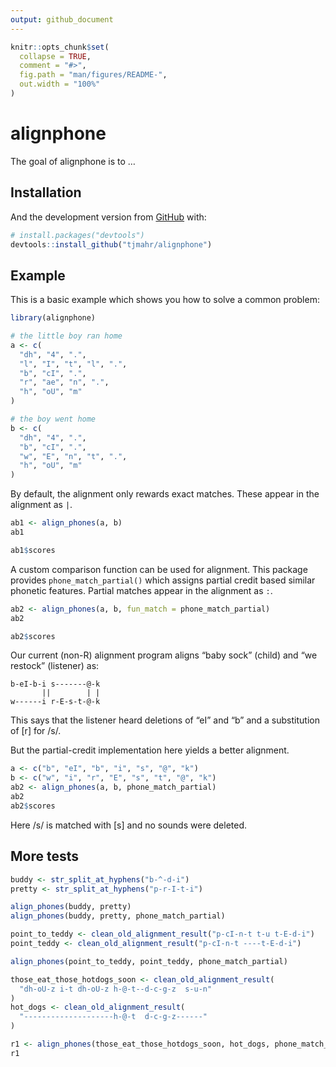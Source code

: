 ```yaml
---
output: github_document
---
```


<!-- README.md is generated from README.Rmd. Please edit that file -->

```r
knitr::opts_chunk$set(
  collapse = TRUE,
  comment = "#>",
  fig.path = "man/figures/README-",
  out.width = "100%"
)
```

# alignphone

<!-- badges: start -->
<!-- badges: end -->

The goal of alignphone is to ...

## Installation

And the development version from [GitHub](https://github.com/) with:

``` r
# install.packages("devtools")
devtools::install_github("tjmahr/alignphone")
```
## Example

This is a basic example which shows you how to solve a common problem:

```r
library(alignphone)

# the little boy ran home
a <- c(
  "dh", "4", ".", 
  "l", "I", "t", "l", ".", 
  "b", "cI", ".", 
  "r", "ae", "n", ".",  
  "h", "oU", "m"
)

# the boy went home
b <- c(
  "dh", "4", ".", 
  "b", "cI", ".", 
  "w", "E", "n", "t", ".", 
  "h", "oU", "m"
)
```

By default, the alignment only rewards exact matches. These appear in the
alignment as `|`.

```r
ab1 <- align_phones(a, b)
ab1

ab1$scores
```

A custom comparison function can be used for alignment. This package provides
`phone_match_partial()` which assigns partial credit based similar
phonetic features. Partial matches appear in the alignment as `:`.

```r
ab2 <- align_phones(a, b, fun_match = phone_match_partial)
ab2

ab2$scores
```


Our current (non-R) alignment program aligns "baby sock" (child) and "we restock"
(listener) as:

```
b-eI-b-i s-------@-k
       ||        | |
w------i r-E-s-t-@-k
```

This says that the listener heard deletions of "eI" and "b" and a substitution of
[r] for /s/.

But the partial-credit implementation here yields a better alignment.

```r
a <- c("b", "eI", "b", "i", "s", "@", "k")
b <- c("w", "i", "r", "E", "s", "t", "@", "k")
ab2 <- align_phones(a, b, phone_match_partial)
ab2
ab2$scores
```

Here /s/ is matched with [s] and no sounds were deleted.


## More tests

```r
buddy <- str_split_at_hyphens("b-^-d-i")
pretty <- str_split_at_hyphens("p-r-I-t-i")

align_phones(buddy, pretty)
align_phones(buddy, pretty, phone_match_partial)
```

```r
point_to_teddy <- clean_old_alignment_result("p-cI-n-t t-u t-E-d-i")
point_teddy <- clean_old_alignment_result("p-cI-n-t ----t-E-d-i")

align_phones(point_to_teddy, point_teddy, phone_match_partial)
```


```r
those_eat_those_hotdogs_soon <- clean_old_alignment_result(
  "dh-oU-z i-t dh-oU-z h-@-t--d-c-g-z  s-u-n"
) 
hot_dogs <- clean_old_alignment_result(
  "--------------------h-@-t  d-c-g-z------"
)

r1 <- align_phones(those_eat_those_hotdogs_soon, hot_dogs, phone_match_partial)
r1
```

